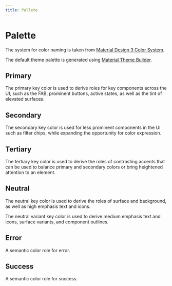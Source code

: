 ```yaml
---
title: Pallete
---
```



# Palette

The system for color naming is taken from [Material Design 3 Color System](https://m3.material.io/styles/color/the-color-system/key-colors-tones).

The default theme palette is generated using [Material Theme Builder](https://material-foundation.github.io/material-theme-builder/#/custom).

## Primary

The primary key color is used to derive roles for key components across the UI, such as the FAB, prominent buttons, active states, as well as the tint of elevated surfaces.

<Palette>
  <ColorBox color="primary" className="bg-primary text-on-primary" />
  <ColorBox color="on-primary" className="bg-on-primary text-primary" />
  <ColorBox color="primary-container" className="bg-primary-container text-on-primary-container" />
  <ColorBox color="on-primary-container" className="bg-on-primary-container text-primary-container" />
</Palette>

## Secondary

The secondary key color is used for less prominent components in the UI such as filter chips, while expanding the opportunity for color expression.

<Palette>
  <ColorBox color="secondary" className="bg-secondary text-on-secondary" />
  <ColorBox color="on-secondary" className="bg-on-secondary text-secondary" />
  <ColorBox color="secondary-container" className="bg-secondary-container text-on-secondary-container" />
  <ColorBox color="on-secondary-container" className="bg-on-secondary-container text-secondary-container" />
</Palette>

## Tertiary

The tertiary key color is used to derive the roles of contrasting accents that can be used to balance primary and secondary colors or bring heightened attention to an element.

<Palette>
  <ColorBox color="tertiary" className="bg-tertiary text-on-tertiary" />
  <ColorBox color="on-tertiary" className="bg-on-tertiary text-tertiary" />
  <ColorBox color="tertiary-container" className="bg-tertiary-container text-on-tertiary-container" />
  <ColorBox color="on-tertiary-container" className="bg-on-tertiary-container text-tertiary-container" />
</Palette>

## Neutral

The neutral key color is used to derive the roles of surface and background, as well as high emphasis text and icons.

The neutral variant key color is used to derive medium emphasis text and icons, surface variants, and component outlines.

<Column gap="1">
  <Palette>
    <ColorBox color="background" className="bg-background text-on-background" />
    <ColorBox color="on-background" className="bg-on-background text-background" />
    <ColorBox color="surface" className="bg-surface text-on-surface" />
    <ColorBox color="on-surface" className="bg-on-surface text-surface" />
  </Palette>
  <Palette>
    <ColorBox color="surface-variant" className="bg-surface-variant text-on-surface-variant" />
    <ColorBox color="on-surface-variant" className="bg-on-surface-variant text-surface-variant" />
    <ColorBox color="outline" className="bg-outline text-surface-variant" />
  </Palette>
</Column>

## Error

A semantic color role for error.

<Palette>
  <ColorBox color="error" className="bg-error text-on-error" />
  <ColorBox color="on-error" className="bg-on-error text-error" />
  <ColorBox color="error-container" className="bg-error-container text-on-error-container" />
  <ColorBox color="on-error-container" className="bg-on-error-container text-error-container" />
</Palette>

## Success

A semantic color role for success.

<Palette>
  <ColorBox color="success" className="bg-success text-on-success" />
  <ColorBox color="on-success" className="bg-on-success text-success" />
  <ColorBox color="success-container" className="bg-success-container text-on-success-container" />
  <ColorBox color="on-success-container" className="bg-on-success-container text-success-container" />
</Palette>
